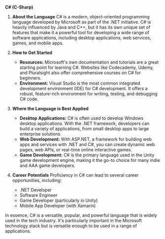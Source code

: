 **C# (C-Sharp)**

1. **About the Language**
   C# is a modern, object-oriented programming language developed by Microsoft as part of the .NET initiative. C# is heavily influenced by Java and C++, but it has its own unique set of features that make it a powerful tool for developing a wide range of software applications, including desktop applications, web services, games, and mobile apps.

2. **How to Get Started**

   - **Resources:** Microsoft's own documentation and tutorials are a great starting point for learning C#. Websites like Codecademy, Udemy, and Pluralsight also offer comprehensive courses on C# for beginners.
   - **Environment:** Visual Studio is the most common integrated development environment (IDE) for C# development. It offers a robust, feature-rich environment for writing, testing, and debugging C# code.

3. **Where the Language is Best Applied**

   - **Desktop Applications:** C# is often used to develop Windows desktop applications. With the .NET framework, developers can build a variety of applications, from small desktop apps to large enterprise solutions.
   - **Web Development:** With ASP.NET, a framework for building web apps and services with .NET and C#, you can create dynamic web pages, web APIs, or real-time online interactive games.
   - **Game Development:** C# is the primary language used in the Unity game development engine, making it the go-to choice for many indie and AAA game developers.

4. **Career Potentials**
   Proficiency in C# can lead to several career opportunities, including:
   - .NET Developer
   - Software Engineer
   - Game Developer (particularly in Unity)
   - Mobile App Developer (with Xamarin)

In essence, C# is a versatile, popular, and powerful language that is widely used in the tech industry. It's particularly important in the Microsoft technology stack but is versatile enough to be used in a range of applications.
